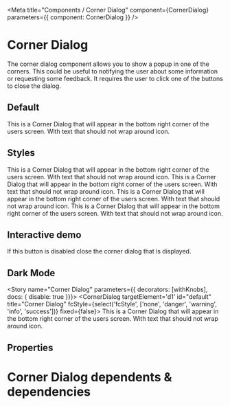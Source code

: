 
<Meta title="Components / Corner Dialog" component={CornerDialog}  parameters={{ component: CornerDialog }} />

# Corner Dialog

The corner dialog component allows you to show a popup in one of the corners. This could be useful to notifying the user about some information or requesting some feedback.  It requires the user to click one of the buttons to close the dialog.

## Default
<Preview>
    <CornerDialog targetElement='d1' id="default" title="Corner Dialog" fixed={false}>
        This is a Corner Dialog that will appear in the bottom right corner of the users screen. With text that should not wrap around icon.
    </CornerDialog>
</Preview>

## Styles
<Preview>
    <CornerDialog id="danger" fcStyle="danger" icon="no-entry-circle" title="Corner Dialog" fixed={false}>
        This is a Corner Dialog that will appear in the bottom right corner of the users screen. With text that should not wrap around icon.
    </CornerDialog>
        <CornerDialog id="warning" fcStyle="warning" icon="exclamation-circle" title="Corner Dialog" fixed={false}>
        This is a Corner Dialog that will appear in the bottom right corner of the users screen. With text that should not wrap around icon.
    </CornerDialog>
         <CornerDialog id="info" fcStyle="info" icon="question-circle" title="Corner Dialog" fixed={false}>
        This is a Corner Dialog that will appear in the bottom right corner of the users screen. With text that should not wrap around icon.
    </CornerDialog>
        <CornerDialog id="success" fcStyle="success" icon="check-circle" title="Corner Dialog" fixed={false}>
        This is a Corner Dialog that will appear in the bottom right corner of the users screen. With text that should not wrap around icon.
    </CornerDialog>
</Preview>

## Interactive demo

If this button is disabled close the corner dialog that is displayed.
<CornerDialogDemo />

## Dark Mode

<CornerDialogDark />


<Story name="Corner Dialog" parameters={{ decorators: [withKnobs],  docs: { disable: true  }}}>
    <CornerDialog targetElement='d1' id="default" title="Corner Dialog" fcStyle={select('fcStyle', ['none', 'danger', 'warning', 'info', 'success'])} fixed={false}>
    This is a Corner Dialog that will appear in the bottom right corner of the users screen. With text that should not wrap around icon.
    </CornerDialog>
</Story>

## Properties

<Props of={CornerDialog} />

# Corner Dialog dependents & dependencies
<DependenciesTable titleDependencies='Dependencies' titleDependents='Dependents' of={CornerDialog} />
